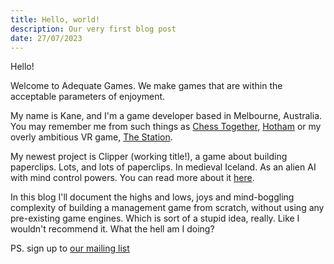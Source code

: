```yaml
---
title: Hello, world!
description: Our very first blog post
date: 27/07/2023
---
```


Hello!

Welcome to Adequate Games. We make games that are within the acceptable parameters of enjoyment.

My name is Kane, and I'm a game developer based in Melbourne, Australia. You may remember me from such things as [Chess Together](https://sidequestvr.com/app/2606/chess-together), [Hotham](https://github.com/leetvr/hotham) or my overly ambitious VR game, [The Station](https://www.youtube.com/watch?v=fecn1qPNu3c).

My newest project is Clipper (working title!), a game about building paperclips. Lots, and lots of paperclips. In medieval Iceland. As an alien AI with mind control powers. You can read more about it [here](https://github.com/kanerogers/clipper/issues/1).

In this blog I'll document the highs and lows, joys and mind-boggling complexity of building a management game from scratch, without using any pre-existing game engines. Which is sort of a stupid idea, really. Like I wouldn't recommend it. What the hell am I doing?

PS. sign up to [our mailing list](https://dashboard.mailerlite.com/forms/525477/94733838280819778/share)

